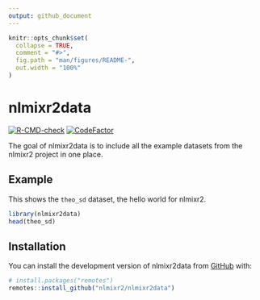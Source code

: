 ```yaml
---
output: github_document
---
```


<!-- README.md is generated from README.Rmd. Please edit that file -->

```r
knitr::opts_chunk$set(
  collapse = TRUE,
  comment = "#>",
  fig.path = "man/figures/README-",
  out.width = "100%"
)
```

# nlmixr2data

<!-- badges: start -->
[![R-CMD-check](https://github.com/nlmixr2/nlmixr2data/actions/workflows/R-CMD-check.yaml/badge.svg)](https://github.com/nlmixr2/nlmixr2data/actions/workflows/R-CMD-check.yaml)
[![CodeFactor](https://www.codefactor.io/repository/github/nlmixr2/nlmixr2data/badge)](https://www.codefactor.io/repository/github/nlmixr2/nlmixr2data)
<!-- badges: end -->

The goal of nlmixr2data is to include all the example datasets from the nlmixr2
project in one place.

## Example

This shows the `theo_sd` dataset, the hello world for nlmixr2.

```r
library(nlmixr2data)
head(theo_sd)
```
## Installation

You can install the development version of nlmixr2data from
[GitHub](https://github.com/) with:

``` r
# install.packages("remotes")
remotes::install_github("nlmixr2/nlmixr2data")
```

